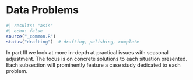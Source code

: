 # Data Problems

```r
#| results: "asis"
#| echo: false
source("_common.R")
status("drafting")  # drafting, polishing, complete
```
In part III we look at more in-depth at practical issues with seasonal adjustment.
The focus is on concrete solutions to each situation presented.
Each subsection will prominently feature a case study dedicated to each problem.
